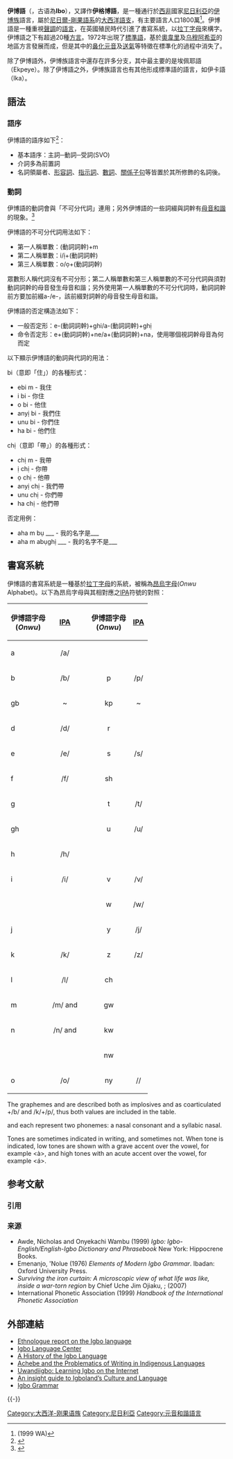 {{Infobox language
| familycolor   = Niger-Congo
| name          = 伊博语
| pronunciation = {{IPA-all|iɡ͡boː|}}
| nativename    = Igbo
| states        = [[尼日利亞|尼日利亞]]東南部
| region        = [[尼日利亞|尼日利亞]]
| speakers      = 2000萬-3500萬
<!-- 過時參數 | rank          = 50 -->
| fam1          = [[尼日-刚果语系|尼日-刚果语系]]
| fam2          = [[大西洋-刚果语族|大西洋-刚果语族]]
| fam3          = [[沃尔特-刚果语支|沃尔特-刚果语支]]
| fam4          = [[贝努埃-刚果语支|贝努埃-刚果语支]]
| fam5          = [[Igboid_languages|Igboid]]
| iso1          = ig
| iso2          = ibo
| iso3          = ibo
<!-- 過時參數 | SIL           = IGR -->
}}
'''伊博語'''（{{lang|ig|'''Asụsụ Igbo'''}}，古语為'''Ibo'''），又譯作'''伊格博語'''，是一種通行於[[西非|西非]]國家[[尼日利亞|尼日利亞]]的[[伊博族|伊博族]]語言，屬於[[尼日爾-剛果語系|尼日爾-剛果語系]]的[[大西洋語支|大西洋語支]]，有主要語言人口1800萬<ref>(1999 WA)</ref>。伊博語是一種重視[[聲調|聲調]]的[[聲調語言|語言]]，在英國殖民時代引進了書寫系統，以[[拉丁字母|拉丁字母]]來構字。伊博語之下有超過20種[[方言|方言]]。1972年出現了[[標準語|標準語]]，基於[[奧韋里|奧韋里]]及[[乌穆阿希亚|乌穆阿希亚]]的地區方言發展而成，但是其中的[[鼻化元音|鼻化元音]]及[[送氣|送氣]]等特徵在標準化的過程中消失了。

除了伊博語外，伊博族語言中還存在許多分支，其中最主要的是埃佩耶語（Ekpeye）。除了伊博語之外，伊博族語言也有其他形成標準語的語言，如伊卡語（Ika）。

==語法==
===語序===
伊博語的語序如下<ref>{{Cite web |url=http://wals.info/languoid/lect/wals_code_igb |title=存档副本 |accessdate=2013-02-11 |archive-date=2013-03-25 |archive-url=https://web.archive.org/web/20130325143930/http://wals.info/languoid/lect/wals_code_igb |dead-url=no }}</ref>：
*基本語序：主詞─動詞─受詞(SVO)
*介詞多為前置詞
*名詞領屬者、[[形容詞|形容詞]]、[[指示詞|指示詞]]、[[數詞|數詞]]、[[關係子句|關係子句]]等皆置於其所修飾的名詞後。

===動詞===
伊博語的動詞會與「不可分代詞」連用；另外伊博語的一些詞綴與詞幹有[[母音和諧|母音和諧]]的現象。<ref>{{Cite web |url=http://www.igboguide.org/HT-igbogrammar.htm |title=存档副本 |accessdate=2013-02-11 |archive-date=2013-01-26 |archive-url=https://web.archive.org/web/20130126180815/http://www.igboguide.org/HT-igbogrammar.htm |dead-url=no }}</ref>

伊博語的不可分代詞用法如下：
*第一人稱單數：(動詞詞幹)+m
*第二人稱單數：i/ị+(動詞詞幹)
*第三人稱單數：o/ọ+(動詞詞幹)
眾數形人稱代詞沒有不可分形；第二人稱單數和第三人稱單數的不可分代詞與須對動詞詞幹的母音發生母音和諧；另外使用第一人稱單數的不可分代詞時，動詞詞幹前方要加前綴a-/e-，該前綴對詞幹的母音發生母音和諧。

伊博語的否定構造法如下：
*一般否定形：e-(動詞詞幹)+ghi/a-(動詞詞幹)+ghị
*命令否定形：e+(動詞詞幹)+ne/a+(動詞詞幹)+na，使用哪個視詞幹母音為何而定

以下顯示伊博語的動詞與代詞的用法：

bi（意即「住」）的各種形式：
*ebi m - 我住
*i bi - 你住
*o bi - 他住
*anyị bi - 我們住
*unu bi - 你們住
*ha bi - 他們住

chị（意即「帶」）的各種形式：
*chị m - 我帶
*ị chị - 你帶
*ọ chị - 他帶
*anyị chị - 我們帶
*unu chị - 你們帶
*ha chị - 他們帶

否定用例：
*aha m bụ ___ - 我的名字是___
*aha m abụghị ___ - 我的名字不是___

== 書寫系統 ==

伊博語的書寫系統是一種基於[[拉丁字母|拉丁字母]]的系統，被稱為[[昂烏字母|昂烏字母]](''Onwu'' {{IPA|/oŋwu/}} Alphabet)。以下為昂烏字母與其相對應之[[IPA|IPA]]符號的對照：

{| border="2" cellpadding="4" cellspacing="0" style="margin: 1em 1em 1em 0; border: 1px #aaa solid; border-collapse: collapse; font-family: Doulos SIL, GentiumAlt, Gentium, Arial Unicode MS, Lucida Sans Unicode; text-align: center"
!伊博語字母<br /> (''Onwu'') !! align="center"|[[国际音标|IPA]] !! !!  align="center"|伊博語字母<br /> (''Onwu'') !! align="center"|[[国际音标|IPA]]
|-
| a || /a/ || || {{unicode|ọ}} || {{IPA|/ɔ/}}
|-
| b || /b/ || || p ||/p/
|-
| gb|| {{IPA|/ɓ/}} ~ {{IPA|/ɡ͡b/}} || || kp || {{IPA|/ɓ̥/}} ~ {{IPA|/k͡p/}}
|-
| d || /d/ || || r || {{IPA|/ɾ/}}
|-
| e || /e/ || || s || /s/
|-
| f || /f/ || || sh || {{IPA|/ʃ/}}
|-
| g || {{IPA|/ɡ/}} || || t || /t/
|-
| gh || {{IPA|/ɣ/}} || || u || /u/
|-
| h || /h/ || ||{{unicode|ụ}} || {{IPA|/ʊ/}}
|-
| i || /i/ || || v || /v/
|-
| {{unicode|ị}} || {{IPA|/ɪ/}} || || w || align="center"|/w/
|-
| j || {{IPA|/ʤ/}} || || y || /j/
|-
| k || /k/ || || z || /z/
|-
| l || /l/ || || ch || {{IPA|/ʧ/}}
|-
| m || /m/ and {{IPA|/m̩/}} || || gw || {{IPA|/ɡʷ/}}
|-
| n || /n/ and {{IPA|/n̩/}} || || kw || {{IPA|/kʷ/}}
|-
| {{unicode|ṅ}} || {{IPA|/ŋ/}} || || nw || {{IPA|/ŋʷ/}}
|-
| o || /o/ || || ny || /{{IPA|ɲ}}/
|}

The graphemes <gb> and <kp> are described both as implosives and as coarticulated {{IPA|/ɡ/}}+/b/ and /k/+/p/, thus both values are included in the table.

<m> and <n> each represent two phonemes: a nasal consonant and a syllabic nasal.

Tones are sometimes indicated in writing, and sometimes not. When tone is indicated, low tones are shown with a grave accent over the vowel, for example <a> {{unicode|→}} <à>, and high tones with an acute accent over the vowel, for example <a> {{unicode|→}} <á>.

== 参考文献 ==
=== 引用 ===
{{Reflist}}

=== 来源 ===
{{refbegin|2}}
* Awde, Nicholas and Onyekachi Wambu (1999) ''Igbo: Igbo-English/English-Igbo Dictionary and Phrasebook'' New York: Hippocrene Books.
* Emenanjo, 'Nolue (1976) ''Elements of Modern Igbo Grammar''. Ibadan: Oxford University Press. {{ISBN|978-154-078-8}}
* ''Surviving the iron curtain: A microscopic view of what life was like, inside a war-torn region'' by Chief Uche Jim Ojiaku, {{ISBN|1-4241-7070-2}}; {{ISBN|978-1-4241-7070-8}} (2007)
* International Phonetic Association (1999) ''Handbook of the International Phonetic Association'' {{ISBN|0-521-63751-1}}
{{refend}}

== 外部連結 ==
{{InterWiki |code = ig }}
* [http://www.ethnologue.com/show_language.asp?code=ibo Ethnologue report on the Igbo language]{{Wayback|url=http://www.ethnologue.com/show_language.asp?code=ibo |date=20080304152758 }}
* [http://ilc.igbonet.com/ Igbo Language Center]{{Wayback|url=http://ilc.igbonet.com/ |date=20080818233339 }}
* [http://www.columbia.edu/itc/mealac/pritchett/00fwp/igbo/igbohistory.html#orthography A History of the Igbo Language]{{Wayback|url=http://www.columbia.edu/itc/mealac/pritchett/00fwp/igbo/igbohistory.html#orthography |date=20080225132728 }}
* [https://web.archive.org/web/20070301154753/http://messageboard.biafranigeriaworld.com/ultimatebb.cgi/ubb/get_topic/f/9/t/000002.html Achebe and the Problematics of Writing in Indigenous Languages]
* [https://web.archive.org/web/20080223191215/http://uwandiigbo.com/wb/ Uwandiigbo: Learning Igbo on the Internet]
* [http://www.igboguide.org/index.php An insight guide to Igboland’s Culture and Language ]{{Wayback|url=http://www.igboguide.org/index.php |date=20080210083059 }}
* [http://www.igboguide.org/HT-igbogrammar.htm Igbo Grammar]{{Wayback|url=http://www.igboguide.org/HT-igbogrammar.htm |date=20130126180815 }}

{{-}}
{{非洲聯盟語言}}

{{Authority control}}

[[Category:大西洋-刚果语族|Category:大西洋-刚果语族]]
[[Category:尼日利亞|Category:尼日利亞]]
[[Category:元音和諧語言|Category:元音和諧語言]]